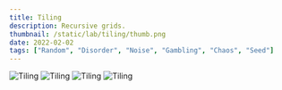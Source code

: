 ```yaml
---
title: Tiling
description: Recursive grids.
thumbnail: /static/lab/tiling/thumb.png
date: 2022-02-02
tags: ["Random", "Disorder", "Noise", "Gambling", "Chaos", "Seed"]
---
```


![Tiling](/static/lab/tiling/render01.png)
![Tiling](/static/lab/tiling/tiling.png)
![Tiling](/static/lab/tiling/render03.png)
![Tiling](/static/lab/tiling/thumb.png)
